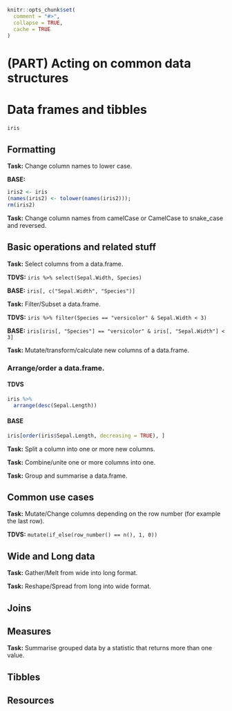 ```r
knitr::opts_chunk$set(
  comment = "#>",
  collapse = TRUE,
  cache = TRUE
)
```
# (PART) Acting on common data structures {-} 

# Data frames and tibbles

```r
iris
```

## Formatting
**Task:** Change column names to lower case.

**BASE:**
```r
iris2 <- iris
(names(iris2) <- tolower(names(iris2)));
rm(iris2)
```

**Task:** Change column names from camelCase or CamelCase to snake_case and reversed.

## Basic operations and related stuff

**Task:** Select columns from a data.frame.

**TDVS:** `iris %>% select(Sepal.Width, Species)`

**BASE:** `iris[, c("Sepal.Width", "Species")]`

**Task:** Filter/Subset a data.frame.

**TDVS:** `iris %>% filter(Species == "versicolor" & Sepal.Width < 3)`

**BASE:** `iris[iris[, "Species"] == "versicolor" & iris[, "Sepal.Width"] < 3]`

**Task:** Mutate/transform/calculate new columns of a data.frame.

### Arrange/order a data.frame.
#### TDVS
```r
iris %>%
  arrange(desc(Sepal.Length))
```

#### BASE
```r
iris[order(iris$Sepal.Length, decreasing = TRUE), ]
```


**Task:** Split a column into one or more new columns.

**Task:** Combine/unite one or more columns into one.

**Task:** Group and summarise a data.frame.

## Common use cases

**Task:** Mutate/Change columns depending on the row number (for example the last row).

**TDVS:** `mutate(if_else(row_number() == n(), 1, 0))`

## Wide and Long data

**Task:** Gather/Melt from wide into long format.

**Task:** Reshape/Spread from long into wide format.

## Joins

## Measures

**Task:** Summarise grouped data by a statistic that returns more than one value.

## Tibbles

## Resources
